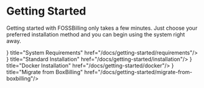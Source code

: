 
# Getting Started

Getting started with FOSSBilling only takes a few minutes. Just choose your preferred installation method and you can begin using the system right away.

<Cards>
  <Card icon={<FAIcon icon="faServer" />} title="System Requirements" href="/docs/getting-started/requirements"/>
  <Card icon={<FAIcon icon="faCpanel" size="xl" />} title="Standard Installation" href="/docs/getting-started/installation"/>
  <Card icon={<FAIcon icon="faDocker" size="xl" />} title="Docker Installation" href="/docs/getting-started/docker"/>
  <Card icon={<FAIcon icon="faBoxOpen" size="xl" />} title="Migrate from BoxBilling" href="/docs/getting-started/migrate-from-boxbilling"/>
</Cards>